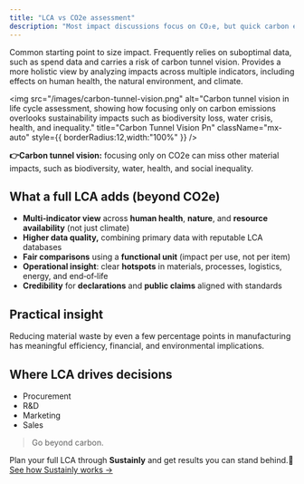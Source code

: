 ```yaml
---
title: "LCA vs CO2e assessment"
description: "Most impact discussions focus on CO₂e, but quick carbon estimates often rely on weak data and risk 'carbon tunnel vision.' Learn why looking beyond CO₂e gives a clearer sustainability picture."
---
```


<Card title="CO2e assessment" icon="leaf" color="#ffffff" horizontal>
  Common starting point to size impact. Frequently relies on suboptimal data, such as spend data and carries a risk of carbon tunnel vision.
</Card>

<Card title="LCA assessment" icon="leaf" color="#ffffff" horizontal>
  Provides a more holistic view by analyzing impacts across multiple indicators, including effects on human health, the natural environment, and climate.
</Card>

<img
  src="/images/carbon-tunnel-vision.png"
  alt="Carbon tunnel vision in life cycle assessment, showing how focusing only on carbon emissions overlooks sustainability impacts such as biodiversity loss, water crisis, health, and inequality."
  title="Carbon Tunnel Vision Pn"
  className="mx-auto"
  style={{ borderRadius:12,width:"100%" }}
/>

**👉Carbon tunnel vision:** focusing only on CO2e can miss other material impacts, such as biodiversity, water, health, and social inequality.

## What a full LCA adds (beyond CO2e)

- **Multi‑indicator view** across **human health**, **nature**, and **resource availability** (not just climate)
- **Higher data quality,** combining primary data with reputable LCA databases
- **Fair comparisons** using a **functional unit** (impact per use, not per item)
- **Operational insight**: clear **hotspots** in materials, processes, logistics, energy, and end‑of‑life
- **Credibility** for **declarations** and **public claims** aligned with standards

## Practical insight

Reducing material waste by even a few percentage points in manufacturing has meaningful efficiency, financial, and environmental implications.

## Where LCA drives decisions

- Procurement
- R&D
- Marketing
- Sales

> Go beyond carbon.

Plan your full LCA through **Sustainly** and get results you can stand behind.🌱
[See how Sustainly works →](/https://sustainly.ai)